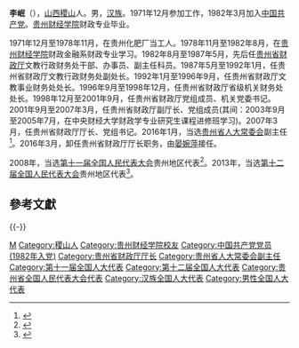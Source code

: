 '''李岷'''（{{bd|1956年|5月||catIdx=Li李}}），[[山西|山西]][[稷山|稷山]]人。男，[[汉族|汉族]]。1971年12月参加工作，1982年3月加入[[中国共产党|中国共产党]]。[[贵州财经学院|贵州财经学院]]财政专业毕业。

1971年12月至1978年11月，在贵州化肥厂当工人。1978年11月至1982年8月，在[[贵州财经学院|贵州财经学院]]财政金融系财政专业学习。1982年8月至1987年5月，先后任[[贵州省财政厅|贵州省财政厅]]文教行政财务处干部、办事员、副主任科员。1987年5月至1992年1月，任贵州省财政厅文教行政财务处副处长。1992年1月至1996年9月，任贵州省财政厅文教事业财务处处长。1996年9月至1998年12月，任贵州省财政厅省级机关财务处处长。1998年12月至2001年9月，任贵州省财政厅党组成员、机关党委书记。2001年9月至2007年3月，任贵州省财政厅副厅长、党组成员(其间：2003年9月至2005年7月，在中央财经大学财政学专业研究生课程进修班学习)。2007年3月，任贵州省财政厅厅长、党组书记。2016年1月，当选[[贵州省人大常委会|贵州省人大常委会]]副主任<ref>{{cite web|accessdate=2016-01-30|url=http://district.ce.cn/newarea/sddy/201601/30/t20160130_8658569.shtml|title=李岷当选贵州省人大常委会副主任|publisher=中国经济网|archive-date=2019-08-20|archive-url=https://web.archive.org/web/20190820140313/http://district.ce.cn/newarea/sddy/201601/30/t20160130_8658569.shtml|dead-url=no}}</ref>。2016年3月，卸任贵州省财政厅厅长职务，由[[晏婉萍|晏婉萍]]接任。

2008年，当选[[第十一届全国人民代表大会|第十一届全国人民代表大会]]贵州地区代表<ref>{{cite news|title=全国人大代表信息-李岷|url= http://210.82.31.1:8084/delegate/viewDelegate.action?dbid=112284|accessdate=2013-04-05|newspaper=全国人大网|archive-url=https://web.archive.org/web/20160305235140/http://www.npc.gov.cn/delegate/viewDelegate.action?dbid=112284|archive-date=2016-03-05|dead-url=yes}}</ref>。2013年，当选[[第十二届全国人民代表大会|第十二届全国人民代表大会]]贵州地区代表<ref>{{cite news|title=全国人大代表信息-李岷|url= http://210.82.31.1:8084/delegate/viewDelegate.action?dbid=122267|accessdate=2013-04-05|newspaper=全国人大网|archive-url=https://web.archive.org/web/20140523230551/http://www.npc.gov.cn/delegate/viewDelegate.action?dbid=122267|archive-date=2014-05-23|dead-url=yes}}</ref>。

==參考文獻==
{{reflist}}

{{-}}
{{start box}}
{{s-gov|prc}}
{{s-before|[[李隆昌|李隆昌]]}}
{{s-title|[[贵州省财政厅|贵州省财政厅]]厅长|2007年3月－2016年1月}}
{{s-after|[[晏婉萍|晏婉萍]]}}
{{end box}}

{{DEFAULTSORT:Li李}}
[[Category:李姓|M]]
[[Category:稷山人|Category:稷山人]]
[[Category:贵州财经学院校友|Category:贵州财经学院校友]]
[[Category:中国共产党党员_(1982年入党)|Category:中国共产党党员 (1982年入党)]]
[[Category:贵州省财政厅厅长|Category:贵州省财政厅厅长]]
[[Category:贵州省人大常委会副主任|Category:贵州省人大常委会副主任]]
[[Category:第十一届全国人大代表|Category:第十一届全国人大代表]]
[[Category:第十二届全国人大代表|Category:第十二届全国人大代表]]
[[Category:贵州省全国人民代表大会代表|Category:贵州省全国人民代表大会代表]]
[[Category:汉族全国人大代表|Category:汉族全国人大代表]]
[[Category:男性全国人大代表|Category:男性全国人大代表]]